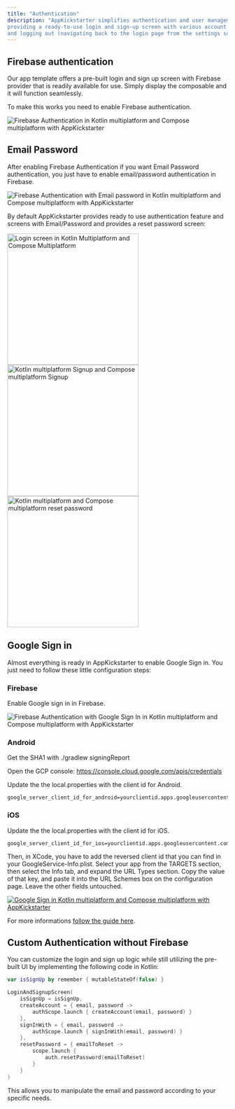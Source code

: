```yaml
--- 
title: "Authentication"
description: "AppKickstarter simplifies authentication and user management using Firebase authentication, 
providing a ready-to-use login and sign-up screen with various account management functions like logging in, signing up, resetting forgotten passwords (sent via email), 
and logging out (navigating back to the login page from the settings screen). "  
--- 
```


## Firebase authentication

Our app template offers a pre-built login and sign up screen with Firebase provider that is readily available for use. 
Simply display the composable and it will function seamlessly.

To make this works you need to enable Firebase authentication. 

<img src="/images/docs/firebase_authentication_start.png" alt="Firebase Authentication in Kotlin multiplatform and Compose multiplatform with AppKickstarter" /> 

## Email Password 

After enabling Firebase Authentication if you want Email Password authentication, you just have to enable email/password authentication in Firebase. 

<img src="/images/docs/firebase_email_password.png" alt="Firebase Authentication with Email password in Kotlin multiplatform and Compose multiplatform with AppKickstarter" /> 

By default AppKickstarter provides ready to use authentication feature and screens with Email/Password and provides a reset password screen:

<p class="grid md:grid-cols-3 gap-10">  
 <img src="/images/docs/login.png" alt="Login screen in Kotlin Multiplatform and Compose Multiplatform" width="300" /> 
 <img src="/images/docs/signup.png" alt="Kotlin multiplatform Signup and Compose multiplatform Signup" width="300" /> 
 <img src="/images/docs/reset_password.png" alt="Kotlin multiplatform and Compose multiplatform reset password" width="300" /> 
</p>

## Google Sign in

Almost everything is ready in AppKickstarter to enable Google Sign in. You just need to follow these little configuration steps:

### Firebase

Enable Google sign in in Firebase. 

<img src="/images/docs/firebase_google.png" alt="Firebase Authentication with Google Sign In in Kotlin multiplatform and Compose multiplatform with AppKickstarter" /> 


### Android

Get the SHA1 with ./gradlew signingReport

Open the GCP console: https://console.cloud.google.com/apis/credentials




Update the the local.properties with the client id for Android.

```
google_server_client_id_for_android=yourclientid.apps.googleusercontent.com
```

### iOS

Update the the local.properties with the client id for iOS.

```
google_server_client_id_for_ios=yourclientid.apps.googleusercontent.com
```

Then, in XCode, you have to add the reversed client id that you can find in your GoogleService-Info.plist.
Select your app from the TARGETS section, then select the Info tab, and expand the URL Types section.
Copy the value of that key, and paste it into the URL Schemes box on the configuration page. Leave the other fields untouched.

<a href="https://firebase.google.com/docs/auth/ios/google-signin?hl=en#implement_google_sign-in" target="_blank">
<img src="/images/docs/google_sign_in_ios_url_type.png" alt="Google Sign in Kotlin multiplatform and Compose multiplatform with AppKickstarter" /> 
</a>

For more informations [follow the guide here](https://firebase.google.com/docs/auth/ios/google-signin?hl=en#implement_google_sign-in).
 
## Custom Authentication without Firebase

You can customize the login and sign up logic while still utilizing the pre-built UI by implementing the following code in Kotlin:

```kotlin
var isSignUp by remember { mutableStateOf(false) }

LoginAndSignupScreen(
    isSignUp = isSignUp,
    createAccount = { email, password ->
        authScope.launch { createAccount(email, password) }
    },
    signInWith = { email, password ->
        authScope.launch { signInWith(email, password) }
    },
    resetPassword = { emailToReset -> 
        scope.launch {
            auth.resetPassword(emailToReset)
        }
    }
)
```

This allows you to manipulate the email and password according to your specific needs.
